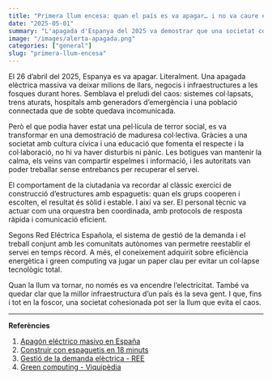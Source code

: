```yaml
---
title: "Primera llum encesa: quan el país es va apagar… i no va caure en el caos"
date: "2025-05-01"
summary: "L'apagada d'Espanya del 2025 va demostrar que una societat cohesionada pot il·luminar fins i tot la foscor més inesperada."
image: "/images/alerta-apagada.png" 
categories: ["general"]
slug: "primera-llum-encesa"
---
```


El 26 d’abril del 2025, Espanya es va apagar. Literalment. Una apagada elèctrica massiva va deixar milions de llars, negocis i infraestructures a les fosques durant hores. Semblava el preludi del caos: sistemes col·lapsats, trens aturats, hospitals amb generadors d’emergència i una població connectada que de sobte quedava incomunicada.

Però el que podia haver estat una pel·lícula de terror social, es va transformar en una demostració de maduresa col·lectiva. Gràcies a una societat amb cultura cívica i una educació que fomenta el respecte i la col·laboració, no hi va haver disturbis ni pànic. Les botigues van mantenir la calma, els veïns van compartir espelmes i informació, i les autoritats van poder treballar sense entrebancs per recuperar el servei.

El comportament de la ciutadania va recordar al clàssic exercici de construcció d’estructures amb espaguetis: quan els grups cooperen i escolten, el resultat és sòlid i estable. I així va ser. El personal tècnic va actuar com una orquestra ben coordinada, amb protocols de resposta ràpida i comunicació eficient.

Segons Red Eléctrica Española, el sistema de gestió de la demanda i el treball conjunt amb les comunitats autònomes van permetre reestablir el servei en temps rècord. A més, el coneixement adquirit sobre eficiència energètica i green computing va jugar un paper clau per evitar un col·lapse tecnològic total.

Quan la llum va tornar, no només es va encendre l’electricitat. També va quedar clar que la millor infraestructura d’un país és la seva gent. I que, fins i tot en la foscor, una societat cohesionada pot ser la llum que evita el caos.

---

**Referències**  
1. [Apagón eléctrico masivo en España](https://elpais.com/economia/2025-04-28/apagon-electrico-masivo-en-espana.html)  
2. [Construir con espaguetis en 18 minuts](https://www.youtube.com/watch?v=H0_yKBitO8M)  
3. [Gestió de la demanda elèctrica - REE](https://www.esios.ree.es/es/gestion-de-la-demanda)  
4. [Green computing - Viquipèdia](https://es.wikipedia.org/wiki/Green_computing)
